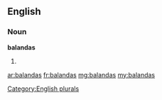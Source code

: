 ==English==

===Noun===
'''balandas'''

# {{plural of|[[balanda]]}}

[[Category:English plurals]]

[[ar:balandas]]
[[fr:balandas]]
[[mg:balandas]]
[[my:balandas]]